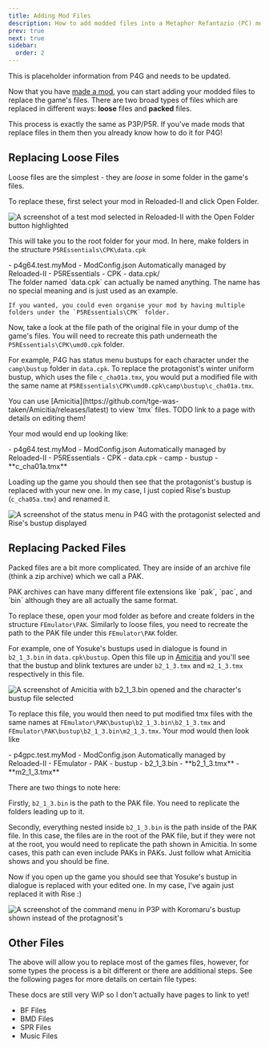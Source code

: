 ```yaml
---
title: Adding Mod Files
description: How to add modded files into a Metaphor Refantazio (PC) mod.
prev: true
next: true
sidebar:
  order: 2
---
```



<Aside>This is placeholder information from P4G and needs to be updated.</Aside>

Now that you have [made a mod](../making-a-mod), you can start adding your modded files to replace the game's files. There are two broad types of files which are replaced in different ways: **loose** files and **packed** files.

<Aside>
  This process is exactly the same as P3P/P5R. If you've made mods that replace
  files in them then you already know how to do it for P4G!
</Aside>

## Replacing Loose Files

Loose files are the simplest - they are _loose_ in some folder in the game's files.

To replace these, first select your mod in Reloaded-II and click Open Folder.

![A screenshot of a test mod selected in Reloaded-II with the Open Folder button highlighted](../../../../../assets/p4g/getting-started/replacing-files/open-mod-folder.png)

This will take you to the root folder for your mod. In here, make folders in the structure `P5REssentials\CPK\data.cpk`

<FileTree>
  - p4g64.test.myMod 
    - ModConfig.json Automatically managed by Reloaded-II 
    - P5REssentials 
      - CPK 
        - data.cpk/
</FileTree>

<Aside>
    The folder named `data.cpk` can actually be named anything. The name has no special meaning and is just used as an example.

    If you wanted, you could even organise your mod by having multiple folders under the `P5REssentials\CPK` folder.

</Aside>

Now, take a look at the file path of the original file in your dump of the game's files. You will need to recreate this path underneath the `P5REssentials\CPK\umd0.cpk` folder.

For example, P4G has status menu bustups for each character under the `camp\bustup` folder in `data.cpk`.
To replace the protagonist's winter uniform bustup, which uses the file `c_cha01a.tmx`, you would put a modified file with the same name at `P5REssentials\CPK\umd0.cpk\camp\bustup\c_cha01a.tmx`.

<Aside type="tip">
  You can use
  [Amicitia](https://github.com/tge-was-taken/Amicitia/releases/latest) to view
  `tmx` files. TODO link to a page with details on editing them!
</Aside>

Your mod would end up looking like:

<FileTree>
  - p4g64.test.myMod 
    - ModConfig.json Automatically managed by Reloaded-II 
    - P5REssentials 
      - CPK 
        - data.cpk 
          - camp 
            - bustup 
              - **c_cha01a.tmx**
</FileTree>

Loading up the game you should then see that the protagonist's bustup is replaced with your new one. In my case, I just copied Rise's bustup (`c_cha05a.tmx`) and renamed it.

![A screenshot of the status menu in P4G with the protagonist selected and Rise's bustup displayed](../../../../../assets/p4g/getting-started/replacing-files/rise-over-protag.png)

## Replacing Packed Files

Packed files are a bit more complicated. They are inside of an archive file (think a zip archive) which we call a PAK.

<Aside>
  PAK archives can have many different file extensions like `pak`, `pac`, and
  `bin` although they are all actually the same format.
</Aside>

To replace these, open your mod folder as before and create folders in the structure `FEmulator\PAK`.
Similarly to loose files, you need to recreate the path to the PAK file under this `FEmulator\PAK` folder.

For example, one of Yosuke's bustups used in dialogue is found in `b2_1_3.bin` in `data.cpk\bustup`.
Open this file up in [Amicitia](https://github.com/tge-was-taken/Amicitia/releases/latest) and you'll see that the bustup and blink textures are under `b2_1_3.tmx` and `m2_1_3.tmx` respectively in this file.

![A screenshot of Amicitia with b2_1_3.bin opened and the character's bustup file selected](../../../../../assets/p4g/getting-started/replacing-files/b2_1_3.bin.png)

To replace this file, you would then need to put modified tmx files with the same names at `FEmulator\PAK\bustup\b2_1_3.bin\b2_1_3.tmx` and `FEmulator\PAK\bustup\b2_1_3.bin\m2_1_3.tmx`.
Your mod would then look like

<FileTree>
  - p4gpc.test.myMod 
    - ModConfig.json Automatically managed by Reloaded-II 
      - FEmulator 
        - PAK 
          - bustup 
            - b2_1_3.bin 
              - **b2_1_3.tmx** 
              - **m2_1_3.tmx**
</FileTree>

There are two things to note here:

Firstly, `b2_1_3.bin` is the path to the PAK file. You need to replicate the folders leading up to it.

Secondly, everything nested inside `b2_1_3.bin` is the path inside of the PAK file. In this case, the files are in the root of the PAK file, but if they were not at the root, you would need to replicate the path shown in Amicitia. In some cases, this path can even include PAKs in PAKs. Just follow what Amicitia shows and you should be fine.

Now if you open up the game you should see that Yosuke's bustup in dialogue is replaced with your edited one. In my case, I've again just replaced it with Rise :)

![A screenshot of the command menu in P3P with Koromaru's bustup shown instead of the protagnosit's](../../../../../assets/p4g/getting-started/replacing-files/rise-over-yosuke.png)

## Other Files

The above will allow you to replace most of the games files, however, for some types the process is a bit different or there are additional steps.
See the following pages for more details on certain file types:

<Aside type="caution">
  These docs are still very WiP so I don't actually have pages to link to yet!
</Aside>

- BF Files
- BMD Files
- SPR Files
- Music Files
